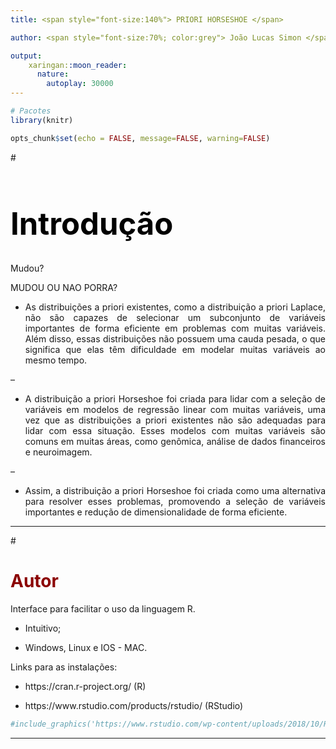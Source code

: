 ```yaml
---
title: <span style="font-size:140%"> PRIORI HORSESHOE </span>

author: <span style="font-size:70%; color:grey"> João Lucas Simon </span> <br> <span style="font-size:70%; color:grey"> Giovanna Marques Vidor </span> <br> <span style="font-size:70%; color:grey"> Geanine de Carvalho Henriques </span> <br> <span style="font-size:40%; color:grey"> 27 de Abril de 2023 </span>

output: 
    xaringan::moon_reader:
      nature:
        autoplay: 30000
---
```



```r

# Pacotes
library(knitr)

```

```r
opts_chunk$set(echo = FALSE, message=FALSE, warning=FALSE)
```



# <h1 style="font-size:350%; color:Black">**Introdução**</h1>
<style>
body {
text-align: justify}
</style>

Mudou?

MUDOU OU NAO PORRA?

 - As distribuições a priori existentes, como a distribuição a priori Laplace, não são capazes de selecionar um subconjunto de variáveis importantes de forma eficiente em problemas com muitas variáveis. Além disso, essas distribuições não possuem uma cauda pesada, o que significa que elas têm dificuldade em modelar muitas variáveis ao mesmo tempo.
 
--

- A distribuição a priori Horseshoe foi criada para lidar com a seleção de variáveis em modelos de regressão linear com muitas variáveis, uma vez que as distribuições a priori existentes não são adequadas para lidar com essa situação. Esses modelos com muitas variáveis são comuns em muitas áreas, como genômica, análise de dados financeiros e neuroimagem.

--

- Assim, a distribuição a priori Horseshoe foi criada como uma alternativa para resolver esses problemas, promovendo a seleção de variáveis importantes e redução de dimensionalidade de forma eficiente.

---

# <h1 style="color:DarkRed"> Autor </h1>

Interface para facilitar o uso da linguagem <c class="blue3"> R</c>.

- Intuitivo;

- Windows, Linux e IOS - MAC.

Links para as instalações:

- https://cran.r-project.org/ (R)

- https://www.rstudio.com/products/rstudio/ (RStudio)


```r

#include_graphics('https://www.rstudio.com/wp-content/uploads/2018/10/RStudio-Logo-Flat.png')

```

---
